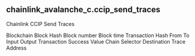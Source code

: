 ## chainlink_avalanche_c.ccip_send_traces 
Chainlink CCIP Send Traces


<ParamField path="blockchain">
Blockchain
</ParamField>
<ParamField path="block_hash">
Block Hash
</ParamField>
<ParamField path="block_number">
Block number
</ParamField>
<ParamField path="block_time">
Block time
</ParamField>
<ParamField path="tx_hash">
Transaction Hash
</ParamField>
<ParamField path="from">
From
</ParamField>
<ParamField path="to">
To
</ParamField>
<ParamField path="input">
Input
</ParamField>
<ParamField path="output">
Output
</ParamField>
<ParamField path="tx_success">
Transaction Success
</ParamField>
<ParamField path="value">
Value
</ParamField>
<ParamField path="chain_selector">
Chain Selector
</ParamField>
<ParamField path="destination">
Destination
</ParamField>
<ParamField path="trace_address">
Trace Address
</ParamField>
